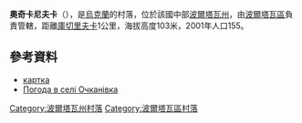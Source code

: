 {{coord|49|44|13|N|34|15|38|E|scale:100000_region:UA|display=title}}

'''奧奇卡尼夫卡'''（{{lang-uk|Очканівка}}），是[[烏克蘭|烏克蘭]]的村落，位於該國中部[[波爾塔瓦州|波爾塔瓦州]]，由[[波爾塔瓦區|波爾塔瓦區]]負責管轄，距離[[庫切里夫卡_(季坎卡區)|庫切里夫卡]]1公里，海拔高度103米，2001年人口155。

==參考資料==
*[http://gska2.rada.gov.ua/pls/z7502/A005?rdat1=20.11.2007&rf7571=26336 картка]{{dead link|date=2017年12月 |bot=InternetArchiveBot |fix-attempted=yes }}
* [http://weather.in.ua/ua/poltavskaja/19346 Погода в селі Очканівка] {{Wayback|url=http://weather.in.ua/ua/poltavskaja/19346 |date=20111219192507 }}

{{DEFAULTSORT:Очканівка}}
[[Category:波爾塔瓦州村落|Category:波爾塔瓦州村落]]
[[Category:波爾塔瓦區村落|Category:波爾塔瓦區村落]]


{{Poltava-geo-stub}}